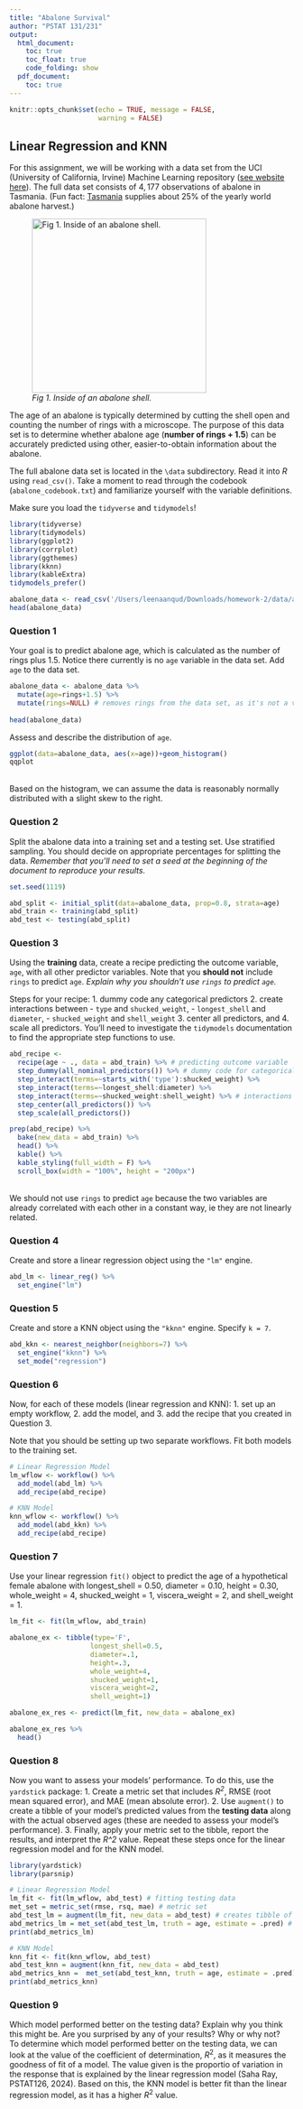 ```yaml
---
title: "Abalone Survival"
author: "PSTAT 131/231"
output:
  html_document:
    toc: true
    toc_float: true
    code_folding: show
  pdf_document:
    toc: true
---
```


```r
knitr::opts_chunk$set(echo = TRUE, message = FALSE,
                      warning = FALSE)
```

## Linear Regression and KNN

For this assignment, we will be working with a data set from the UCI (University of California, Irvine) Machine Learning repository ([see website here](http://archive.ics.uci.edu/ml/datasets/Abalone)). The full data set consists of $4,177$ observations of abalone in Tasmania. (Fun fact: [Tasmania](https://en.wikipedia.org/wiki/Tasmania "Tasmania") supplies about $25\%$ of the yearly world abalone harvest.)

![*Fig 1. Inside of an abalone shell.*](images/17612037-abalone-shell-inside.jpg){width="309"}

The age of an abalone is typically determined by cutting the shell open and counting the number of rings with a microscope. The purpose of this data set is to determine whether abalone age (**number of rings + 1.5**) can be accurately predicted using other, easier-to-obtain information about the abalone.

The full abalone data set is located in the `\data` subdirectory. Read it into *R* using `read_csv()`. Take a moment to read through the codebook (`abalone_codebook.txt`) and familiarize yourself with the variable definitions.

Make sure you load the `tidyverse` and `tidymodels`!
```r
library(tidyverse)
library(tidymodels)
library(ggplot2)
library(corrplot)
library(ggthemes)
library(kknn)
library(kableExtra)
tidymodels_prefer()

abalone_data <- read_csv('/Users/leenaanqud/Downloads/homework-2/data/abalone.csv')
head(abalone_data)
```

### Question 1
Your goal is to predict abalone age, which is calculated as the number of rings plus 1.5. Notice there currently is no `age` variable in the data set. Add `age` to the data set.
```r
abalone_data <- abalone_data %>%
  mutate(age=rings+1.5) %>%
  mutate(rings=NULL) # removes rings from the data set, as it's not a valid variable for prediction of age
  
head(abalone_data)
```

Assess and describe the distribution of `age`.
```r
ggplot(data=abalone_data, aes(x=age))+geom_histogram()
qqplot
```
\
Based on the histogram, we can assume the data is reasonably normally distributed with a slight skew to the right.\

### Question 2
Split the abalone data into a training set and a testing set. Use stratified sampling. You should decide on appropriate percentages for splitting the data.
*Remember that you'll need to set a seed at the beginning of the document to reproduce your results.*
```r
set.seed(1119)

abd_split <- initial_split(data=abalone_data, prop=0.8, strata=age)
abd_train <- training(abd_split)
abd_test <- testing(abd_split)
```

### Question 3
Using the **training** data, create a recipe predicting the outcome variable, `age`, with all other predictor variables. Note that you **should not** include `rings` to predict `age`. *Explain why you shouldn't use `rings` to predict `age`.*

Steps for your recipe:
1.  dummy code any categorical predictors
2.  create interactions between
    -   `type` and `shucked_weight`,
    -   `longest_shell` and `diameter`,
    -   `shucked_weight` and `shell_weight`
3.  center all predictors, and
4.  scale all predictors.
You'll need to investigate the `tidymodels` documentation to find the appropriate step functions to use.
```r
abd_recipe <-
  recipe(age ~ ., data = abd_train) %>% # predicting outcome variable 'age' w all other predictor variables
  step_dummy(all_nominal_predictors()) %>% # dummy code for categorical predictors
  step_interact(terms=~starts_with('type'):shucked_weight) %>%
  step_interact(terms=~longest_shell:diameter) %>%
  step_interact(terms=~shucked_weight:shell_weight) %>% # interactions between variables
  step_center(all_predictors()) %>%
  step_scale(all_predictors())

prep(abd_recipe) %>% 
  bake(new_data = abd_train) %>% 
  head() %>% 
  kable() %>% 
  kable_styling(full_width = F) %>% 
  scroll_box(width = "100%", height = "200px")
```
\
We should not use `rings` to predict `age` because the two variables are already correlated with each other in a constant way, ie they are not linearly related.\

### Question 4
Create and store a linear regression object using the `"lm"` engine.
```r
abd_lm <- linear_reg() %>% 
  set_engine("lm")
```

### Question 5
Create and store a KNN object using the `"kknn"` engine. Specify `k = 7`.
```r
abd_kkn <- nearest_neighbor(neighbors=7) %>% 
  set_engine("kknn") %>% 
  set_mode("regression")
```

### Question 6
Now, for each of these models (linear regression and KNN):
1.  set up an empty workflow,
2.  add the model, and
3.  add the recipe that you created in Question 3.

Note that you should be setting up two separate workflows.
Fit both models to the training set.
```r
# Linear Regression Model
lm_wflow <- workflow() %>% 
  add_model(abd_lm) %>% 
  add_recipe(abd_recipe)

# KNN Model
knn_wflow <- workflow() %>% 
  add_model(abd_kkn) %>% 
  add_recipe(abd_recipe)
```

### Question 7
Use your linear regression `fit()` object to predict the age of a hypothetical female abalone with longest_shell = 0.50, diameter = 0.10, height = 0.30, whole_weight = 4, shucked_weight = 1, viscera_weight = 2, and shell_weight = 1.
```r
lm_fit <- fit(lm_wflow, abd_train)

abalone_ex <- tibble(type='F',
                    longest_shell=0.5,
                    diameter=.1,
                    height=.3,
                    whole_weight=4,
                    shucked_weight=1,
                    viscera_weight=2,
                    shell_weight=1)

abalone_ex_res <- predict(lm_fit, new_data = abalone_ex)

abalone_ex_res %>%
  head()
```

### Question 8
Now you want to assess your models' performance. To do this, use the `yardstick` package:
1.  Create a metric set that includes *R^2^*, RMSE (root mean squared error), and MAE (mean absolute error).
2.  Use `augment()` to create a tibble of your model's predicted values from the **testing data** along with the actual observed ages (these are needed to assess your model's performance).
3.  Finally, apply your metric set to the tibble, report the results, and interpret the *R\^2* value.
Repeat these steps once for the linear regression model and for the KNN model.
```r
library(yardstick)
library(parsnip)

# Linear Regression Model
lm_fit <- fit(lm_wflow, abd_test) # fitting testing data
met_set = metric_set(rmse, rsq, mae) # metric set
abd_test_lm = augment(lm_fit, new_data = abd_test) # creates tibble of testing data predicted values
abd_metrics_lm = met_set(abd_test_lm, truth = age, estimate = .pred) # applies metric set to tibble
print(abd_metrics_lm)

# KNN Model
knn_fit <- fit(knn_wflow, abd_test)
abd_test_knn = augment(knn_fit, new_data = abd_test)
abd_metrics_knn =  met_set(abd_test_knn, truth = age, estimate = .pred)
print(abd_metrics_knn)
```

### Question 9
Which model performed better on the testing data? Explain why you think this might be. Are you surprised by any of your results? Why or why not?\
To determine which model performed better on the testing data, we can look at the value of the coefficient of determination, $R^2$, as it measures the goodness of fit of a model. The value given is the proportio of variation in the response that is explained by the linear regression model (Saha Ray, PSTAT126, 2024). Based on this, the KNN model is better fit than the linear regression model, as it has a higher $R^2$ value.\
